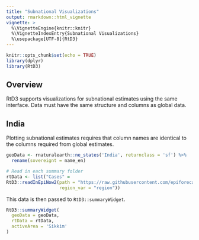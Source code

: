 ```yaml
---
title: "Subnational Visualizations"
output: rmarkdown::html_vignette
vignette: >
  %\VignetteEngine{knitr::knitr}
  %\VignetteIndexEntry{Subnational Visualizations}
  %\usepackage[UTF-8]{RtD3}
---
```


```r
knitr::opts_chunk$set(echo = TRUE)
library(dplyr)
library(RtD3)
```

## Overview

RtD3 supports visualizations for subnational estimates using the same interface. Data must have the same structure and columns as global data. 

## India

Plotting subnational estimates requires that column names are identical to the columns required from global estimates. 

```r
geoData <- rnaturalearth::ne_states('India', returnclass = 'sf') %>% 
  rename(sovereignt = name_en)

# Read in each summary folder
rtData <- list("Cases" = 
RtD3::readInEpiNow2(path = "https://raw.githubusercontent.com/epiforecasts/covid-rt-estimates/master/subnational/india/cases/summary",
                    region_var = "region"))
```


This data is then passed to `RtD3::summaryWidget`.

``` r

RtD3::summaryWidget(
  geoData = geoData,
  rtData = rtData,
  activeArea = 'Sikkim'
)

```
